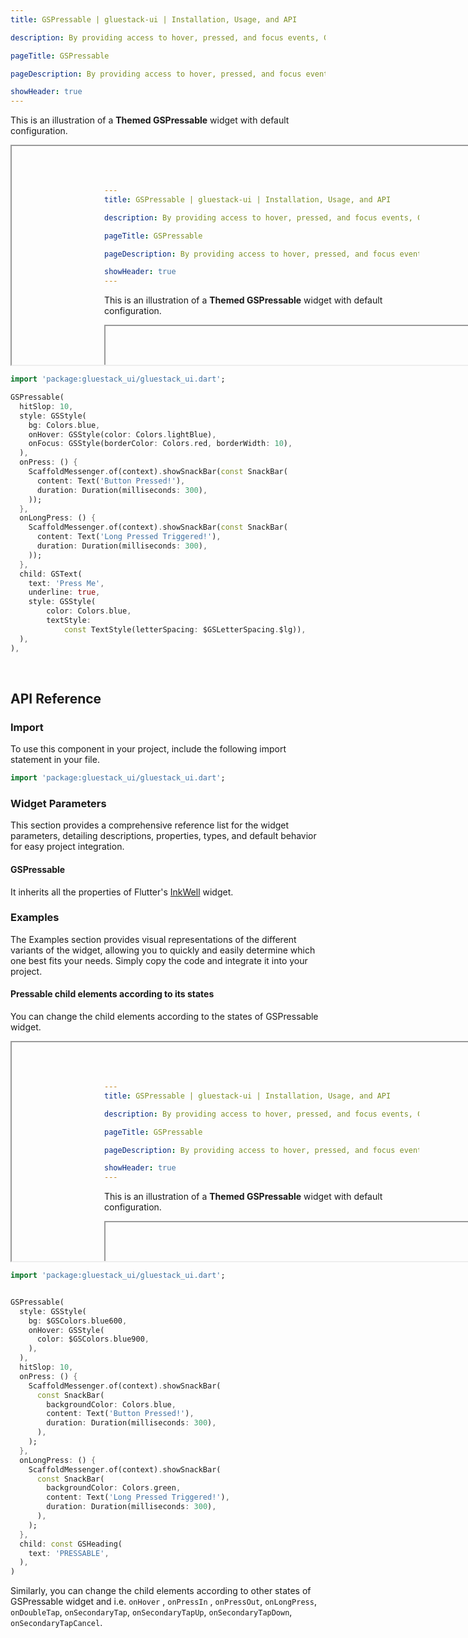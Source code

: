 ```yaml
---
title: GSPressable | gluestack-ui | Installation, Usage, and API

description: By providing access to hover, pressed, and focus events, GSPressable serves as a more flexible alternative to buttons at a lower level of abstraction. It is a useful primitive for advanced customization needs.

pageTitle: GSPressable

pageDescription: By providing access to hover, pressed, and focus events, GSPressable serves as a more flexible alternative to buttons at a lower level of abstraction. It is a useful primitive for advanced customization needs.

showHeader: true
---
```



<Meta title="Components/Forms/Pressable" />

This is an illustration of a **Themed GSPressable** widget with default configuration.

<iframe
  src="#/pressable-preview"
  title="Example"
  width="800"
  height="350"
></iframe>

```dart
import 'package:gluestack_ui/gluestack_ui.dart';

GSPressable(
  hitSlop: 10,
  style: GSStyle(
    bg: Colors.blue,
    onHover: GSStyle(color: Colors.lightBlue),
    onFocus: GSStyle(borderColor: Colors.red, borderWidth: 10),
  ),
  onPress: () {
    ScaffoldMessenger.of(context).showSnackBar(const SnackBar(
      content: Text('Button Pressed!'),
      duration: Duration(milliseconds: 300),
    ));
  },
  onLongPress: () {
    ScaffoldMessenger.of(context).showSnackBar(const SnackBar(
      content: Text('Long Pressed Triggered!'),
      duration: Duration(milliseconds: 300),
    ));
  },
  child: GSText(
    text: 'Press Me',
    underline: true,
    style: GSStyle(
        color: Colors.blue,
        textStyle:
            const TextStyle(letterSpacing: $GSLetterSpacing.$lg)),
  ),
),

```

<br />

## API Reference

### Import

To use this component in your project, include the following import statement in your file.

```dart
import 'package:gluestack_ui/gluestack_ui.dart';
```

### Widget Parameters

This section provides a comprehensive reference list for the widget parameters, detailing descriptions, properties, types, and default behavior for easy project integration.

#### GSPressable

It inherits all the properties of Flutter's [InkWell](https://api.flutter.dev/flutter/material/InkWell-class.html) widget.

### Examples

The Examples section provides visual representations of the different variants of the widget, allowing you to quickly and easily determine which one best fits your needs. Simply copy the code and integrate it into your project.

#### Pressable child elements according to its states

You can change the child elements according to the states of GSPressable widget.

<iframe
  src="#/pressable-with-states-preview"
  title="Example"
  width="800"
  height="350"
></iframe>

```dart
import 'package:gluestack_ui/gluestack_ui.dart';


GSPressable(
  style: GSStyle(
    bg: $GSColors.blue600,
    onHover: GSStyle(
      color: $GSColors.blue900,
    ),
  ),
  hitSlop: 10,
  onPress: () {
    ScaffoldMessenger.of(context).showSnackBar(
      const SnackBar(
        backgroundColor: Colors.blue,
        content: Text('Button Pressed!'),
        duration: Duration(milliseconds: 300),
      ),
    );
  },
  onLongPress: () {
    ScaffoldMessenger.of(context).showSnackBar(
      const SnackBar(
        backgroundColor: Colors.green,
        content: Text('Long Pressed Triggered!'),
        duration: Duration(milliseconds: 300),
      ),
    );
  },
  child: const GSHeading(
    text: 'PRESSABLE',
  ),
)


```

Similarly, you can change the child elements according to other states of GSPressable
widget and i.e. `onHover` , `onPressIn` , `onPressOut`, `onLongPress`, `onDoubleTap`, `onSecondaryTap`, `onSecondaryTapUp`, `onSecondaryTapDown`, `onSecondaryTapCancel`.

```

```
